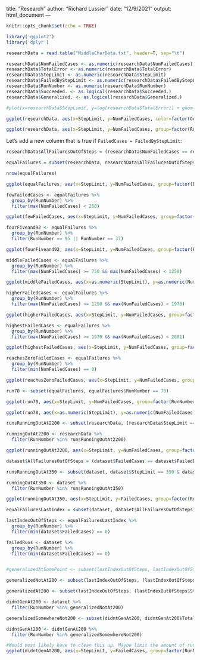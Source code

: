 title: "Research"
author: "Richard Lussier"
date: "12/9/2021"
output: html_document
---

```r
knitr::opts_chunk$set(echo = TRUE)

library('ggplot2')
library('dplyr')
```


```r
researchData = read.table("MiddleCharData.txt", header=T, sep="\t")

researchData$NumFailedCases <- as.numeric(researchData$NumFailedCases)
researchData$TotalError <- as.numeric(researchData$TotalError)
researchData$StepLimit <- as.numeric(researchData$StepLimit)
researchData$FailedByStepLimit <- as.numeric(researchData$FailedByStepLimit)
researchData$RunNumber <- as.numeric(researchData$RunNumber)
researchData$Succeeded. <- as.logical(researchData$Succeeded.)
researchData$Generalized. <- as.logical(researchData$Generalized.)

#plot(x=researchData$StepLimit, y=log(researchData$TotalError)) + geom_point(alpha=0.1)

ggplot(researchData, aes(x=StepLimit, y=NumFailedCases, color=factor(Generalized.))) + geom_point(alpha=0.1)

ggplot(researchData, aes(x=StepLimit, y=NumFailedCases, group=factor(RunNumber))) + geom_line(alpha=0.1)
```

Let's add a new column that is true if `FailedCases = FailedByStepLimit`:

```r
researchData$AllFailuresOutOfSteps = (researchData$NumFailedCases == researchData$FailedByStepLimit)

equalFailures = subset(researchData, researchData$AllFailuresOutOfSteps)

nrow(equalFailures)

ggplot(equalFailures, aes(x=StepLimit, y=NumFailedCases, group=factor(RunNumber), color=factor(RunNumber))) + geom_line(alpha=0.5, show.legend=FALSE)
```
```r
fewFailedCases <- equalFailures %>%
  group_by(RunNumber) %>%
  filter(max(NumFailedCases) < 250)

ggplot(fewFailedCases, aes(x=StepLimit, y=NumFailedCases, group=factor(RunNumber), color=factor(RunNumber))) + geom_line(alpha=0.5, show.legend=TRUE)
```
```r
fourFiveand92 <- equalFailures %>%
  group_by(RunNumber) %>%
  filter(RunNumber == 95 || RunNumber == 37)

ggplot(fourFiveand92, aes(x=StepLimit, y=NumFailedCases, group=factor(RunNumber), color=factor(RunNumber))) + geom_line(alpha=0.5, show.legend=TRUE)
```

```r
middleFailedCases <- equalFailures %>%
  group_by(RunNumber) %>%
  filter(max(NumFailedCases) >= 750 && max(NumFailedCases) < 1250)

ggplot(middleFailedCases, aes(x=as.numeric(StepLimit), y=as.numeric(NumFailedCases), group=factor(RunNumber), color=factor(RunNumber))) + geom_line(alpha=0.5, show.legend=FALSE)
```
```r
higherFailedCases <- equalFailures %>%
  group_by(RunNumber) %>%
  filter(max(NumFailedCases) >= 1250 && max(NumFailedCases) < 1970)

ggplot(higherFailedCases, aes(x=StepLimit, y=NumFailedCases, group=factor(RunNumber), color=factor(RunNumber))) + geom_line(alpha=0.5, show.legend=FALSE)
```
```r
highestFailedCases <- equalFailures %>%
  group_by(RunNumber) %>%
  filter(max(NumFailedCases) >= 1970 && max(NumFailedCases) < 2001)

ggplot(highestFailedCases, aes(x=StepLimit, y=NumFailedCases, group=factor(RunNumber), color=factor(RunNumber))) + geom_line(alpha=0.5, show.legend=FALSE)
```

```r
reachesZeroFailedCases <- equalFailures %>%
  group_by(RunNumber) %>%
  filter(min(NumFailedCases) == 0)

ggplot(reachesZeroFailedCases, aes(x=StepLimit, y=NumFailedCases, group=factor(RunNumber), color=factor(RunNumber))) + geom_line(alpha=0.5, show.legend=FALSE)
```

```r
run70 <- subset(equalFailures, equalFailures$RunNumber == 70)

ggplot(run70, aes(x=StepLimit, y=NumFailedCases, group=factor(RunNumber), color=factor(RunNumber))) + geom_line(alpha=0.5, show.legend=FALSE)

ggplot(run70, aes(x=as.numeric(StepLimit), y=as.numeric(NumFailedCases), group=factor(RunNumber), color=factor(RunNumber))) + geom_line(alpha=0.5, show.legend=FALSE) + xlim(1950,2020) + ylim(0,50)
```
```r
runsRunningOutAt2200 <- subset(researchData, (researchData$StepLimit == 2200) & (researchData$AllFailuresOutOfSteps) & researchData$TotalError > 0 & as.numeric(researchData$NumFailedCases) < 100)$RunNumber

runningOutAt2200 <- researchData %>%
  filter(RunNumber %in% runsRunningOutAt2200)

ggplot(runningOutAt2200, aes(x=StepLimit, y=NumFailedCases, group=factor(RunNumber), color=factor(RunNumber))) + geom_line(alpha=0.5, show.legend=FALSE)
```

```r
dataset$AllFailuresOutOfSteps = (dataset$FailedCases == dataset$FailedByStepLimit)

runsRunningOutAt350 <- subset(dataset, dataset$StepLimit == 350 & dataset$AllFailuresOutOfSteps & dataset$TotalError > 0 & dataset$FailedCases < 100)$RunNumber

runningOutAt350 <- dataset %>%
  filter(RunNumber %in% runsRunningOutAt350)

ggplot(runningOutAt350, aes(x=StepLimit, y=FailedCases, group=factor(RunNumber), color=factor(RunNumber))) + geom_line(alpha=0.5, show.legend=TRUE)
```
```r
equalFailuresLastIndex = subset(dataset, dataset$AllFailuresOutOfSteps)

lastIndexOutOfSteps <- equalFailuresLastIndex %>%
  group_by(RunNumber) %>%
  filter(min(dataset$FailedCases) == 0)

failedRuns <- dataset %>%
  group_by(RunNumber) %>%
  filter(min(dataset$FailedCases) == 0)


#generalizedAtSomePoint <- subset(lastIndexOutOfSteps, lastIndexOutOfSteps$TotalError == 0)

generalizedNotAt200 <- subset(lastIndexOutOfSteps, (lastIndexOutOfSteps$StepLimit == 200 & lastIndexOutOfSteps$TotalError > 0))$RunNumber

generalizedAt200 <- subset(lastIndexOutOfSteps, (lastIndexOutOfSteps$StepLimit == 200 & lastIndexOutOfSteps$TotalError == 0))$RunNumber

didntGenAt200 <- dataset %>%
  filter(RunNumber %in% generalizedNotAt200)

generalizedSomewhereNot200 <- subset(didntGenAt200, didntGenAt200$TotalError == 0)$RunNumber

didntGenAt200 <- didntGenAt200 %>%
  filter(RunNumber %in% generalizedSomewhereNot200)

#Would most likely have to clean this up. Maybe limit the amount of runs per graph and have multiple?
ggplot(didntGenAt200, aes(x=StepLimit, y=FailedCases, group=factor(RunNumber), color=factor(RunNumber))) + geom_line(alpha=0.5, show.legend=FALSE)

```
